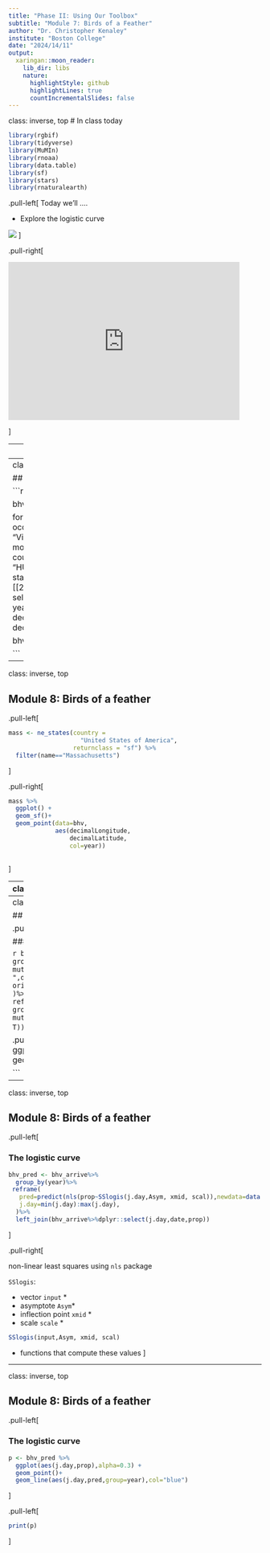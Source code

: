```yaml
---
title: "Phase II: Using Our Toolbox"
subtitle: "Module 7: Birds of a Feather"
author: "Dr. Christopher Kenaley"
institute: "Boston College"
date: "2024/14/11"
output:
  xaringan::moon_reader:
    lib_dir: libs
    nature:
      highlightStyle: github
      highlightLines: true
      countIncrementalSlides: false
---
```

class: inverse, top
# In class today 

```r

library(rgbif)
library(tidyverse)
library(MuMIn)
library(rnoaa)
library(data.table)
library(sf)
library(stars)
library(rnaturalearth)

```

<!-- Add icon library -->
<link rel="stylesheet" href="https://cdnjs.cloudflare.com/ajax/libs/font-awesome/5.14.0/css/all.min.css">


.pull-left[
Today we'll ....

- Explore the logistic curve

![](https://resources.tidal.com/images/585b7fda/ecf7/4b71/b24d/ac41523e5bb2/1280x720.jpg)
]

.pull-right[

<iframe width="460" height="315" src="https://www.youtube.com/embed/d5gf9dXbPi0?si=A6-tszCKpzgdF6nU"  frameborder="0" allowfullscreen></iframe>


]






---
class: inverse, top
<!-- slide 1 -->

## Module 8: Birds of a feather


  
   ![](https://www.allaboutbirds.org/guide/assets/photo/302314881-1280px.jpg)


---
class: inverse, top
<!-- slide 1 -->

## Module 8: Birds of a feather


```r

yr <- c(2021,2022,2023)

bhv_l <- list()

for(i in yr){
 bhv_l[[i]] <- occ_data(scientificName = "Vireo solitarius",
                year=i,
                month="3,6",
                limit=1000,
                country="US",
                basisOfRecord = "HUMAN_OBSERVATION",
                stateProvince="Massachusetts")[[2]] %>% 
   select(individualCount,
          year,month,day,
          decimalLongitude,
          decimalLatitude)
}

  
bhv <- do.call(rbind, bhv_l)
 

```



---
class: inverse, top
<!-- slide 1 -->

## Module 8: Birds of a feather


.pull-left[
```r

mass <- ne_states(country = 
                    "United States of America",
                  returnclass = "sf") %>% 
  filter(name=="Massachusetts") 

```
]

.pull-right[
```r
mass %>% 
  ggplot() +
  geom_sf()+
  geom_point(data=bhv,
             aes(decimalLongitude,
                 decimalLatitude,
                 col=year))
  
```
]




---
class: inverse, top
<!-- slide 1 -->

## Module 8: Birds of a feather

.pull-left[

### The logistic curve
  
![](https://www.billharlan.com/papers/logistic/fig1.png)
]


---
class: inverse, top
<!-- slide 1 -->

## Module 8: Birds of a feather

.pull-left[

### The logistic curve
  

```r
bhv_arrive <- bhv%>%mutate(n=1:n()) %>%
  group_by(n) %>%
  mutate(date=as.Date(paste0(year,"-",month,"-",day)),
         j.day=julian(date,
                      origin=as.Date(paste0(unique(year),"-01-01")))
         )%>%
  na.omit() %>%
  group_by(year,j.day,date)%>%
  reframe(day.tot=sum(individualCount,na.rm=T))%>%
  group_by(year)%>%
  mutate(prop=cumsum(day.tot/sum(day.tot,na.rm = T)))
```
]

.pull-right[
```r
bhv_arrive %>% 
  ggplot(aes(j.day,prop,col=as.factor(year))) +
  geom_point()
  
```

---
class: inverse, top
<!-- slide 1 -->


## Module 8: Birds of a feather

.pull-left[

### The logistic curve
  
```r
bhv_pred <- bhv_arrive%>%
  group_by(year)%>%
 reframe(
   pred=predict(nls(prop~SSlogis(j.day,Asym, xmid, scal)),newdata=data.frame(j.day=min(j.day):max(j.day))),
   j.day=min(j.day):max(j.day),
  )%>%
  left_join(bhv_arrive%>%dplyr::select(j.day,date,prop)) 
```
]




.pull-right[

non-linear least squares using `nls` package

`SSlogis`: 

- vector `input` *
- asymptote `Asym`*
- inflection point `xmid` *
- scale `scale` *

```r
SSlogis(input,Asym, xmid, scal)
```
 
 * functions that compute these values
 ]
 
---
class: inverse, top
<!-- slide 1 -->

## Module 8: Birds of a feather

.pull-left[

### The logistic curve
  
 
```r
p <- bhv_pred %>% 
  ggplot(aes(j.day,prop),alpha=0.3) +
  geom_point()+
  geom_line(aes(j.day,pred,group=year),col="blue")
```
]

.pull-left[
```r
print(p)
```
]




